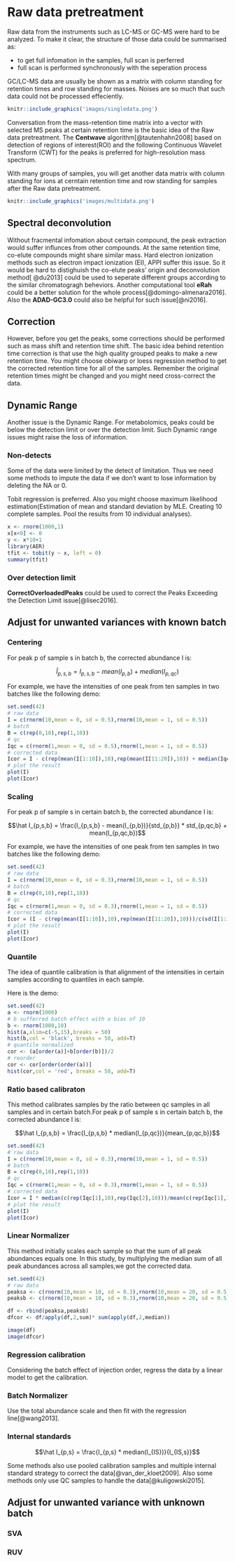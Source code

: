 # Raw data pretreatment

Raw data from the instruments such as LC-MS or GC-MS were hard to be analyzed. To make it clear, the structure of those data could be summarised as:

- to get full infomation in the samples, full scan is perferred
- full scan is performed synchronously with the seperation process

GC/LC-MS data are usually be shown as a matrix with column standing for retention times and row standing for masses. Noises are so much that such data could not be processed effeciently.

```r
knitr::include_graphics('images/singledata.png')
```

Conversation from the mass-retention time matrix into a vector with selected MS peaks at certain retention time is the basic idea of the Raw data pretreatment. The **Centwave** algorithm[@tautenhahn2008] based on detection of regions of interest(ROI) and the following Continuous Wavelet Transform (CWT) for the peaks is preferred for high-resolution mass spectrum.

With many groups of samples, you will get another data matrix with column standing for ions at cerntain retention time and row standing for samples after the Raw data pretreatment.

```r
knitr::include_graphics('images/multidata.png')
```

## Spectral deconvolution

Without fracmental infomation about certain compound, the peak extraction would suffer influnces from other compounds. At the same retention time, co-elute compounds might share similar mass. Hard electron ionization methods such as electron impact ionization (EI), APPI suffer this issue. So it would be hard to distighuish the co-elute peaks' origin and deconvolution method[
@du2013] could be used to seperate different groups according to the similar chromatogragh beheviors. Another computational tool **eRah** could be a better solution for the whole process[@domingo-almenara2016]. Also the **ADAD-GC3.0** could also be helpful for such issue[@ni2016].

## Correction

However, before you get the peaks, some corrections should be performed such as mass shift and retention time shift. The basic idea behind retention time correction is that use the high quality grouped peaks to make a new retention time. You might choose obiwarp or loess regression method to get the corrected retention time for all of the samples. Remember the original retention times might be changed and you might need cross-correct the data.

## Dynamic Range

Another issue is the Dynamic Range. For metabolomics, peaks could be below the detection limit or over the detection limit. Such Dynamic range issues might raise the loss of information.

### Non-detects

Some of the data were limited by the detect of limitation. Thus we need some methods to impute the data if we don't want to lose information by deleting the NA or 0.

Tobit regression is preferred. Also you might choose  maximum likelihood estimation(Estimation of mean and standard deviation by MLE. Creating 10 complete samples. Pool the results from 10 individual analyses).

```r
x <- rnorm(1000,1)
x[x<0] <- 0
y <- x*10+1
library(AER)
tfit <- tobit(y ~ x, left = 0)
summary(tfit)
```

### Over detection limit

**CorrectOverloadedPeaks** could be used to correct the Peaks Exceeding the Detection Limit issue[@lisec2016].

## Adjust for unwanted variances with known batch

### Centering

For peak p of sample s in batch b, the corrected abundance I is:

$$\hat I_{p,s,b} = I_{p,s,b} - mean(I_{p,b}) + median(I_{p,qc})$$

For example, we have the intensities of one peak from ten samples in two batches like the following demo:

```r
set.seed(42)
# raw data
I = c(rnorm(10,mean = 0, sd = 0.5),rnorm(10,mean = 1, sd = 0.5))
# batch
B = c(rep(0,10),rep(1,10))
# qc
Iqc = c(rnorm(1,mean = 0, sd = 0.5),rnorm(1,mean = 1, sd = 0.5))
# corrected data
Icor = I - c(rep(mean(I[1:10]),10),rep(mean(I[11:20]),10)) + median(Iqc)
# plot the result
plot(I)
plot(Icor)
```

### Scaling

For peak p of sample s in certain batch b, the corrected abundance I is:

$$\hat I_{p,s,b} = \frac{I_{p,s,b} - mean(I_{p,b})}{std_{p,b}} * std_{p,qc,b} + mean(I_{p,qc,b})$$

For example, we have the intensities of one peak from ten samples in two batches like the following demo:

```r
set.seed(42)
# raw data
I = c(rnorm(10,mean = 0, sd = 0.3),rnorm(10,mean = 1, sd = 0.5))
# batch
B = c(rep(0,10),rep(1,10))
# qc
Iqc = c(rnorm(1,mean = 0, sd = 0.3),rnorm(1,mean = 1, sd = 0.5))
# corrected data
Icor = (I - c(rep(mean(I[1:10]),10),rep(mean(I[11:20]),10)))/c(sd(I[1:10]),sd(I[11:20]))*c(rep(0.3,10),rep(0.5,10)) + Iqc[1]
# plot the result
plot(I)
plot(Icor)
```

### Quantile

The idea of quantile calibration is that alignment of the intensities in certain samples according to quantiles in each sample.

Here is the demo:

```r
set.seed(42)
a <- rnorm(1000)
# b sufferred batch effect with a bias of 10
b <- rnorm(1000,10)
hist(a,xlim=c(-5,15),breaks = 50)
hist(b,col = 'black', breaks = 50, add=T)
# quantile normalized
cor <- (a[order(a)]+b[order(b)])/2
# reorder
cor <- cor[order(order(a))]
hist(cor,col = 'red', breaks = 50, add=T)
```

### Ratio based calibraton

This method calibrates samples by the ratio between qc samples in all samples and in certain batch.For peak p of sample s in certain batch b, the corrected abundance I is:

$$\hat I_{p,s,b} = \frac{I_{p,s,b} * median(I_{p,qc})}{mean_{p,qc,b}}$$

```r
set.seed(42)
# raw data
I = c(rnorm(10,mean = 0, sd = 0.3),rnorm(10,mean = 1, sd = 0.5))
# batch
B = c(rep(0,10),rep(1,10))
# qc
Iqc = c(rnorm(1,mean = 0, sd = 0.3),rnorm(1,mean = 1, sd = 0.5))
# corrected data
Icor = I * median(c(rep(Iqc[1],10),rep(Iqc[2],10)))/mean(c(rep(Iqc[1],10),rep(Iqc[2],10)))
# plot the result
plot(I)
plot(Icor)
```

### Linear Normalizer

This method initially scales each sample so that the sum of all
peak abundances equals one. In this study, by multiplying the median sum of all peak abundances across all samples,we got the corrected data.

```r
set.seed(42)
# raw data
peaksa <- c(rnorm(10,mean = 10, sd = 0.3),rnorm(10,mean = 20, sd = 0.5))
peaksb <- c(rnorm(10,mean = 10, sd = 0.3),rnorm(10,mean = 20, sd = 0.5))

df <- rbind(peaksa,peaksb)
dfcor <- df/apply(df,2,sum)* sum(apply(df,2,median))

image(df)
image(dfcor)
```

### Regression calibration

Considering the batch effect of injection order, regress the data by a linear model to get the calibration.

### Batch Normalizer

Use the total abundance scale and then fit with the regression line[@wang2013].

### Internal standards

$$\hat I_{p,s} = \frac{I_{p,s} * median(I_{IS})}{I_{IS,s}}$$

Some methods also use pooled calibration samples and multiple internal standard strategy to correct the data[@van_der_kloet2009]. Also some methods only use QC samples to handle the data[@kuligowski2015].


## Adjust for unwanted variance with unknown batch

### SVA

### RUV

